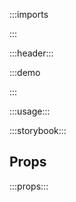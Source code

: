 :::imports


:::

:::header:::

:::demo

<Login/>

:::

:::usage:::

:::storybook:::

## Props

:::props:::
